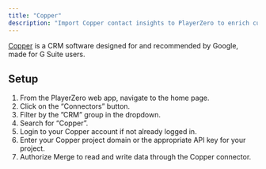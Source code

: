 ```yaml
---
title: "Copper"
description: "Import Copper contact insights to PlayerZero to enrich customer risk and impact profiles."
---
```


<Snippet file="crm-connector.mdx" />

[Copper](https://www.copper.com/) is a CRM software designed for and recommended by Google, made for G Suite users.

## Setup
1. From the PlayerZero web app, navigate to the home page.
2. Click on the “Connectors” button.
3. Filter by the ”CRM” group in the dropdown.
4. Search for “Copper”.
5. Login to your Copper account if not already logged in.
6. Enter your Copper project domain or the appropriate API key for your project.
7. Authorize Merge to read and write data through the Copper connector.